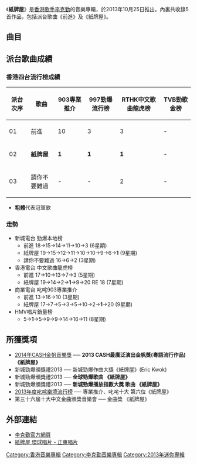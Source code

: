 {{Album infobox | <!-- See Wikipedia:WikiProject_Albums -->
| Name        = 紙牌屋
| Type        = EP
| Artist      = [[李克勤|李克勤]]
| Cover       = 李克勤 紙牌屋.jpg
| Released    = 2013年10月25日
| Recorded    = 2013年
| Genre       = 粵語
| Length      = 18分40秒
| Label       = [[環球唱片_(香港)|環球唱片]]
| Last album  = [[復克|復克]]<br>（2013年）
| This album  = '''紙牌屋'''<br>（2013年）
| Next album  = [[精選到無朋友|精選到無朋友]]<br>（2014年）
}}

《'''紙牌屋'''》是[[香港|香港]][[歌手|歌手]][[李克勤|李克勤]]的音樂專輯，於2013年10月25日推出。內裏共收錄5首作品，包括派台歌曲《前進》及《紙牌屋》。

== 曲目 ==
{{tracklist
| headline = 
| total_length = 18:40
| longnote_column = yes

| title1 = 紙牌屋
| music1 = [[Eric_Kwok|Eric Kwok]]
| lyrics1 = [[黃偉文|黃偉文]]
| arranger1 = [[張子堅|張子堅]]
| producer1 = Eric Kwok
| longnote1 = 
| length1 = 3:34

| title2 = 請你不要難過
| music2 = [[Kenix_Cheang|Kenix Cheang]]
| lyrics2 = 李克勤、[[陳詠謙|陳詠謙]]
| arranger2 = Kenix Cheang
| producer2 = [[舒文_(音樂人)|舒文]]
| longnote2 = 
| length2 = 4:02

| title3 = 探花
| music3 = [[Vincent_Chow|Vincent Chow]]
| lyrics3 = [[林夕|林夕]]
| arranger3 = [[唐奕聰|唐奕聰]]
| producer3 = [[梁榮駿|梁榮駿]]
| longnote3 = 
| length3 = 4:15

| title4 = 生活大爆炸
| music4 = Eric Kwok
| lyrics4 = 黃偉文
| arranger4 = 張子堅
| producer4 = Eric Kwok
| longnote4 = 
| length4 = 3:37

| title5 = 前進
| music5 = [[Larry_Wong|Larry Wong]]、舒文
| lyrics5 = 李克勤
| arranger5 = Larry Wong
| producer5 = 舒文
| note5 = Featuring [[香港兒童合唱團|香港兒童合唱團]]
| longnote5 = 
| length5 = 3:10
}}
{{Track listing
| collapsed = 
| headline = DVD
| total_length = 9:18
| title1 = 紙牌屋
| title2 = 前進
| note2 = Featuring 香港兒童合唱團
| title3 = Making of...
}}

==派台歌曲成績==
=== 香港四台流行榜成績 ===
{| class="wikitable"
|-
!派台次序||歌曲||903專業推介||997勁爆流行榜||RTHK中文歌曲龍虎榜||TVB勁歌金榜
|-
|01||前進||10 || 3 || 3 || -
|-
|02||'''紙牌屋''' || '''1''' || '''1''' || '''1''' || - 
|-
|03||請你不要難過 || - || - || 2 || - 
|}

*'''粗體'''代表冠軍歌

=== 走勢 ===
*新城電台 勁爆本地榜
**前進 18->15->14->11->10->3 (6星期)
**紙牌屋 19->15->12->11->10->10->9->6->'''1''' (9星期)
**請你不要難過 16->6->2 (3星期)
*香港電台 中文歌曲龍虎榜
**前進 17->10->13->7->3 (5星期)
**紙牌屋 19->14->2->'''1'''->9->20 RE 18 (7星期)
*商業電台 叱咤903專業推介
**前進 13->16->10 (3星期)
**紙牌屋 17->7->5->3->5->10->2->'''1'''->20 (9星期)
*HMV唱片銷量榜
**5->'''1'''->5->9->9->14->16->11 (8星期)

==所獲獎項==
* [[2014年CASH金帆音樂獎|2014年CASH金帆音樂獎]] ── '''2013 CASH最廣泛演出金帆獎(粵語流行作品)《紙牌屋》'''
* 新城勁爆頒獎禮2013 ── 新城勁爆作曲大獎《紙牌屋》(Eric Kwok)
* 新城勁爆頒獎禮2013 ── '''全球勁爆歌曲 《紙牌屋》'''
* 新城勁爆頒獎禮2013 ── '''新城勁爆播放指數大獎 歌曲 《紙牌屋》'''
* [[2013年度叱咤樂壇流行榜頒獎典禮得獎名單|2013年度叱咤樂壇流行榜]] ── 專業推介、叱咤十大 第六位《紙牌屋》
* 第三十六屆十大中文金曲頒獎音樂會 ──  金曲獎 《紙牌屋》

==外部連結==
*[https://web.archive.org/web/20050317051540/http://www.hackenleenet.com/ 李克勤官方網頁]
*[http://www.umg.com.hk/album/2631/detail 紙牌屋  環球唱片 - 正東唱片] {{Wayback|url=http://www.umg.com.hk/album/2631/detail |date=20160109135834 }}

{{李克勤}}
{{新城勁爆頒獎禮勁爆全球勁爆歌曲大獎}}
{{新城勁爆頒獎禮勁爆播放指數歌曲大獎}}
[[Category:香港音樂專輯|Category:香港音樂專輯]]
[[Category:李克勤音樂專輯|Category:李克勤音樂專輯]]
[[Category:2013年迷你專輯|Category:2013年迷你專輯]]